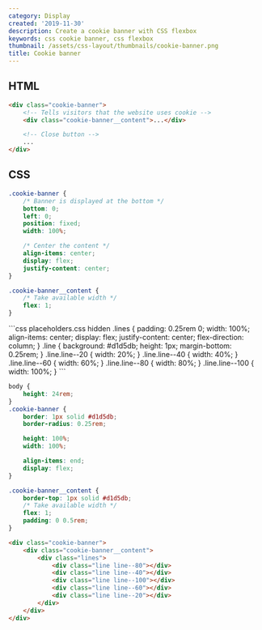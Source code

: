 ```yaml
---
category: Display
created: '2019-11-30'
description: Create a cookie banner with CSS flexbox
keywords: css cookie banner, css flexbox
thumbnail: /assets/css-layout/thumbnails/cookie-banner.png
title: Cookie banner
---
```


## HTML

```html
<div class="cookie-banner">
    <!-- Tells visitors that the website uses cookie -->
    <div class="cookie-banner__content">...</div>

    <!-- Close button -->
    ...
</div>
```

## CSS

```css
.cookie-banner {
    /* Banner is displayed at the bottom */
    bottom: 0;
    left: 0;
    position: fixed;
    width: 100%;

    /* Center the content */
    align-items: center;
    display: flex;
    justify-content: center;
}

.cookie-banner__content {
    /* Take available width */
    flex: 1;
}
```

<Playground>
```css placeholders.css hidden
.lines {
    padding: 0.25rem 0;
    width: 100%;
    align-items: center;
    display: flex;
    justify-content: center;
    flex-direction: column;
}
.line {
    background: #d1d5db;
    height: 1px;
    margin-bottom: 0.25rem;
}
.line.line--20 {
    width: 20%;
}
.line.line--40 {
    width: 40%;
}
.line.line--60 {
    width: 60%;
}
.line.line--80 {
    width: 80%;
}
.line.line--100 {
    width: 100%;
}
```

```css styles.css hidden
body {
    height: 24rem;
}
.cookie-banner {
    border: 1px solid #d1d5db;
    border-radius: 0.25rem;

    height: 100%;
    width: 100%;

    align-items: end;
    display: flex;
}

.cookie-banner__content {
    border-top: 1px solid #d1d5db;
    /* Take available width */
    flex: 1;
    padding: 0 0.5rem;
}
```

```html index.html hidden
<div class="cookie-banner">
    <div class="cookie-banner__content">
        <div class="lines">
            <div class="line line--80"></div>
            <div class="line line--40"></div>
            <div class="line line--100"></div>
            <div class="line line--60"></div>
            <div class="line line--20"></div>
        </div>
    </div>
</div>
```
</Playground>
